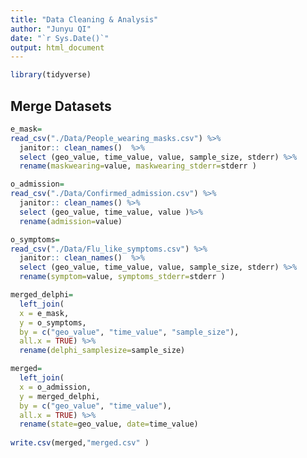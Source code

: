 ```yaml
---
title: "Data Cleaning & Analysis"
author: "Junyu QI"
date: "`r Sys.Date()`"
output: html_document
---
```


```r
library(tidyverse)
```

## Merge Datasets

```r
e_mask=
read_csv("./Data/People_wearing_masks.csv") %>%
  janitor:: clean_names()  %>%
  select (geo_value, time_value, value, sample_size, stderr) %>%
  rename(maskwearing=value, maskwearing_stderr=stderr )

o_admission=
read_csv("./Data/Confirmed_admission.csv") %>%
  janitor:: clean_names() %>%
  select (geo_value, time_value, value )%>%
  rename(admission=value)

o_symptoms=
read_csv("./Data/Flu_like_symptoms.csv") %>%
  janitor:: clean_names()  %>%
  select (geo_value, time_value, value, sample_size, stderr) %>%
  rename(symptom=value, symptoms_stderr=stderr )

merged_delphi=
  left_join(
  x = e_mask,
  y = o_symptoms,
  by = c("geo_value", "time_value", "sample_size"),
  all.x = TRUE) %>%
  rename(delphi_samplesize=sample_size)

merged=
  left_join(
  x = o_admission,
  y = merged_delphi,
  by = c("geo_value", "time_value"),
  all.x = TRUE) %>%
  rename(state=geo_value, date=time_value) 
  
write.csv(merged,"merged.csv" )


```
